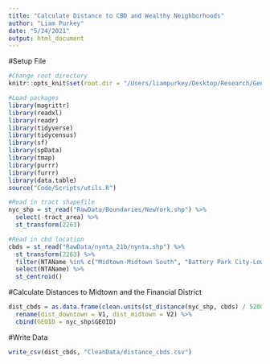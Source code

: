 ```yaml
---
title: "Calculate Distance to CBD and Wealthy Neighborhoods"
author: "Liam Purkey"
date: "5/24/2021"
output: html_document
---
```


#Setup File

```r
#Change root directory
knitr::opts_knit$set(root.dir = "/Users/liampurkey/Desktop/Research/Gentrification")
```

```r
#Load packages
library(magrittr)
library(readxl)
library(readr)
library(tidyverse)
library(tidycensus)
library(sf)
library(spData)
library(tmap)
library(purrr)
library(furrr)
library(data.table)
source("Code/Scripts/utils.R")
```

```r
#Read in tract shapefile
nyc_shp = st_read("RawData/Boundaries/NewYork.shp") %>%
  select(-tract_area) %>%
  st_transform(2263)
```

```r
#Read in cbd location
cbds = st_read("RawData/nynta_21b/nynta.shp") %>%
  st_transform(2263) %>%
  filter(NTAName %in% c("Midtown-Midtown South", "Battery Park City-Lower Manhattan")) %>%
  select(NTAName) %>%
  st_centroid()
```

#Calculate Distances to Midtown and the Financial District

```r
dist_cbds = as.data.frame(clean.units(st_distance(nyc_shp, cbds) / 5280)) %>%
  rename(dist_downtown = V1, dist_midtown = V2) %>%
  cbind(GEOID = nyc_shp$GEOID)
```

#Write Data

```r
write_csv(dist_cbds, "CleanData/distance_cbds.csv")
```



